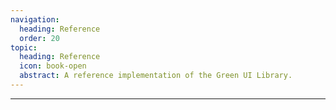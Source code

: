 ```yaml
---
navigation:
  heading: Reference
  order: 20
topic:
  heading: Reference
  icon: book-open
  abstract: A reference implementation of the Green UI Library.
---
```


<Topic
  globals={globals}
  topic={frontmatter.topic}
  variant="headline"
/>

---

<TopicList 
  className="s-grid u-grid-three-cols u-gap-m"
  variant="card"
  globals={globals}
  topics={Object.values(topicData)}
/>
